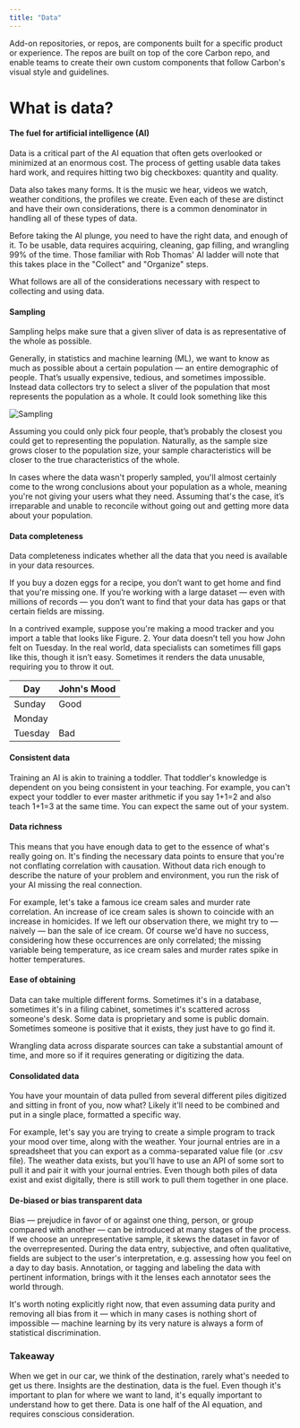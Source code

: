```yaml
---
title: "Data"
---
```



<PageDescription>
  Add-on repositories, or repos, are components built for a specific product or
  experience. The repos are built on top of the core Carbon repo, and enable
  teams to create their own custom components that follow Carbon's visual style
  and guidelines.
</PageDescription>

# What is data?

#### The fuel for artificial intelligence (AI)
Data is a critical part of the AI equation that often gets overlooked or minimized at an enormous cost. The process of getting usable data takes hard work, and requires hitting two big checkboxes: quantity and quality. 

Data also takes many forms. It is the music we hear, videos we watch, weather conditions, the profiles we create. Even each of these are distinct and have their own considerations, there is a common denominator in handling all of these types of data.

Before taking the AI plunge, you need to have the right data, and enough of it. To be usable, data requires acquiring, cleaning, gap filling, and wrangling 99% of the time. Those familiar with Rob Thomas' AI ladder will note that this takes place in the "Collect" and "Organize" steps.

What follows are all of the considerations necessary with respect to collecting and using data.
 
#### Sampling
Sampling helps make sure that a given sliver of data is as representative of the whole as possible.

Generally, in statistics and machine learning (ML), we want to know as much as possible about a certain population — an entire demographic of people. That’s usually expensive, tedious, and sometimes impossible. Instead data collectors try to select a sliver of the population that most represents the population as a whole. It could look something like this 

![Sampling](../../fundamentals/data/alone.jpg)

Assuming you could only pick four people, that’s probably the closest you could get to representing the population. Naturally, as the sample size grows closer to the population size, your sample characteristics will be closer to the true characteristics of the whole.

In cases where the data wasn't properly sampled, you'll almost certainly come to the wrong conclusions about your population as a whole, meaning you're not giving your users what they need. Assuming that's the case, it’s irreparable and unable to reconcile without going out and getting more data about your population.

#### Data completeness
Data completeness indicates whether all the data that you need is available in your data resources.

If you buy a dozen eggs for a recipe, you don’t want to get home and find that you're missing one. If you’re working with a large dataset — even with millions of records — you don’t want to find that your data has gaps or that certain fields are missing.

In a contrived example, suppose you're making a mood tracker and you import a table that looks like Figure. 2. Your data doesn’t tell you how John felt on Tuesday. In the real world, data specialists can sometimes fill gaps like this, though it isn’t easy. Sometimes it renders the data unusable, requiring you to throw it out.

| Day     | John's Mood |
| ------- | ----------  |
| Sunday  | Good        |
| Monday  |             |
| Tuesday | Bad         |

#### Consistent data
Training an AI is akin to training a toddler. That toddler's knowledge is dependent on you being consistent in your teaching. For example, you can't expect your toddler to ever master arithmetic if you say 1+1=2 and also teach 1+1=3 at the same time. You can expect the same out of your system.

#### Data richness
This means that you have enough data to get to the essence of what's really going on. It's finding the necessary data points to ensure that you're not conflating correlation with causation. Without data rich enough to describe the nature of your problem and environment, you run the risk of your AI missing the real connection. 

For example, let's take a famous ice cream sales and murder rate correlation. An increase of ice cream sales is shown to coincide with an increase in homicides. If we left our observation there, we might try to — naively — ban the sale of ice cream. Of course we'd have no success, considering how these occurrences are only correlated; the missing variable being temperature, as ice cream sales and murder rates spike in hotter temperatures. 

#### Ease of obtaining
Data can take multiple different forms. Sometimes it's in a database, sometimes it's in a filing cabinet, sometimes it's scattered across someone's desk. Some data is proprietary and some is public domain. Sometimes someone is positive that it exists, they just have to go find it.

Wrangling data across disparate sources can take a substantial amount of time, and more so if it requires generating or digitizing the data.

#### Consolidated data
You have your mountain of data pulled from several different piles digitized and sitting in front of you, now what? Likely it'll need to be combined and put in a single place, formatted a specific way.

For example, let's say you are trying to create a simple program to track your mood over time, along with the weather. Your journal entries are in a spreadsheet that you can export as a comma-separated value file (or .csv file). The weather data exists, but you'll have to use an API of some sort to pull it and pair it with your journal entries. Even though both piles of data exist and exist digitally, there is still work to pull them together in one place.

#### De-biased or bias transparent data
Bias — prejudice in favor of or against one thing, person, or group compared with another — can be introduced at many stages of the process. If we choose an unrepresentative sample, it skews the dataset in favor of the overrepresented. During the data entry, subjective, and often qualitative, fields are subject to the user's interpretation, e.g. assessing how you feel on a day to day basis. Annotation, or tagging and labeling the data with pertinent information, brings with it the lenses each annotator sees the world through. 

It's worth noting explicitly right now, that even assuming data purity and removing all bias from it — which in many cases is nothing short of impossible — machine learning by its very nature is always a form of statistical discrimination. 

### Takeaway
When we get in our car, we think of the destination, rarely what's needed to get us there. Insights are the destination, data is the fuel. Even though it's important to plan for where we want to land, it's equally important to understand how to get there. Data is one half of the AI equation, and requires conscious consideration. 
